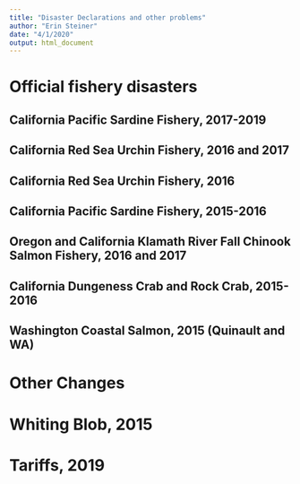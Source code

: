 ```yaml
---
title: "Disaster Declarations and other problems"
author: "Erin Steiner"
date: "4/1/2020"
output: html_document
---
```


# Official fishery disasters

## California Pacific Sardine Fishery, 2017-2019

## California Red Sea Urchin Fishery, 2016 and 2017 

## California Red Sea Urchin Fishery, 2016

## California Pacific Sardine Fishery, 2015-2016

## Oregon and California Klamath River Fall Chinook Salmon Fishery, 2016 and 2017 

## California Dungeness Crab and Rock Crab, 2015-2016

## Washington Coastal Salmon, 2015 (Quinault and WA)

# Other Changes

# Whiting Blob, 2015

# Tariffs, 2019